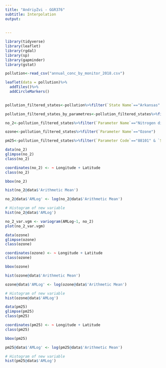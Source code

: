 ```yaml
---
title: "AndriyZvi - GGR376"
subtitle: Interpolation
output:
 
  
---
```

```r
library(tidyverse)
library(leaflet)
library(rgdal)
library(sp)
library(gapminder)
library(gstat)
```




```r
pollution<-read_csv("annual_conc_by_monitor_2018.csv")
```
```r
leaflet(data = pollution)%>% 
  addTiles()%>%
  addCircleMarkers()
              
```


```r
pollution_filtered_states<-pollution%>%filter(`State Name`=="Arkansas"| `State Name`=="Tennessee" | `State Name`=="Louisiana" | `State Name`=="Oklahoma" | `State Name`== "Texas" )
```

```r
pollution_filtered_states_by_parametres<-pollution_filtered_states%>%filter(`Parameter Name`=="Nitrogen dioxide (NO2)"| `Parameter Name`=="Ozone" | `Parameter Code`=="88101" & `Sample Duration`=="24-HR BLK AVG")

```


```r
no_2<-pollution_filtered_states%>%filter(`Parameter Name`=="Nitrogen dioxide (NO2)")

```
```r
ozone<-pollution_filtered_states%>%filter(`Parameter Name`=="Ozone")

```
```r
pm25<-pollution_filtered_states%>%filter(`Parameter Code`=="88101" & `Sample Duration`=="24-HR BLK AVG")
```

```r
data(no_2)
glimpse(no_2) 
class(no_2)
```

```r
coordinates(no_2) <- ~ Longitude + Latitude
class(no_2)
```

```r
bbox(no_2)
```
```r
hist(no_2@data$'Arithmetic Mean')

```

```r
no_2@data$'AMLog' <- log(no_2@data$'Arithmetic Mean')

# Histogram of new variable
hist(no_2@data$'AMLog')
```
```r
no_2_var.vgm <- variogram(AMLog~1, no_2)
plot(no_2_var.vgm)
```
```r
data(ozone)
glimpse(ozone) 
class(ozone)
```
```r
coordinates(ozone) <- ~ Longitude + Latitude
class(ozone)
```
```r
bbox(ozone)
```

```r
hist(ozone@data$'Arithmetic Mean')
```
```r
ozone@data$'AMLog' <- log(ozone@data$'Arithmetic Mean')

# Histogram of new variable
hist(ozone@data$'AMLog')
```
```r
data(pm25)
glimpse(pm25) 
class(pm25)
```
```r
coordinates(pm25) <- ~ Longitude + Latitude
class(pm25)
```
```r
bbox(pm25)
```
```r
pm25@data$'AMLog' <- log(pm25@data$'Arithmetic Mean')

# Histogram of new variable
hist(pm25@data$'AMLog')
```

